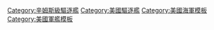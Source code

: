 {{military navigation
| name      = 辛姆斯級驅逐艦
| title     = [[辛姆斯級驅逐艦]]
| state     = {{{state|autocollapse}}}
| style     = wide
| bodyclass = hlist

| list1 =
* [[辛姆斯号驱逐舰 (DD-409)|DD-409 辛姆斯號]]
* [[休斯号驱逐舰 (DD-410)|DD-410 休斯號]]
* [[安德森號驅逐艦 (DD-411)|DD-411 安德森號]]
* [[哈曼号驱逐舰 (DD-412)|DD-412 哈曼號]]
* [[马斯廷号驱逐舰 (DD-413)|DD-413 馬斯廷號]]
* [[拉塞尔号驱逐舰 (DD-414)|DD-414 拉塞爾號]]
* [[奥拜恩号驱逐舰 (DD-415)|DD-415 奧拜恩號]]
* [[瓦尔克号驱逐舰 (DD-416)|DD-416 瓦爾克號]]
* [[莫里斯号驱逐舰 (DD-417)|DD-417 莫里斯號]]
* [[罗号驱逐舰 (DD-418)|DD-418 羅號]]
* [[温莱特号驱逐舰 (DD-419)|DD-419 溫萊特號]]
* [[巴克号驱逐舰 (DD-420)|DD-420 巴克號]]

| list2 =
* 前級： [[班漢級驅逐艦]]
* 次級： [[班森級驅逐艦]]

| below =
* [[美國海軍驅逐艦列表]]
* [[美國海軍驅逐艦列表 (1945年前)]]

}}<noinclude>
{{collapsible option}}
[[Category:辛姆斯級驅逐艦]]
[[Category:美國驅逐艦]]
[[Category:美國海軍模板]]
[[Category:美國軍艦模板]]
</noinclude>